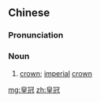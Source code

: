 ==Chinese==
{{zh-forms}}

===Pronunciation===
{{zh-pron
|m=huángguān
|c=wong4 gun1
|mn=hông-koan
|cat=n
}}

===Noun===
{{zh-noun}}

# [[crown]]; [[imperial]] [[crown]]

[[mg:皇冠]]
[[zh:皇冠]]